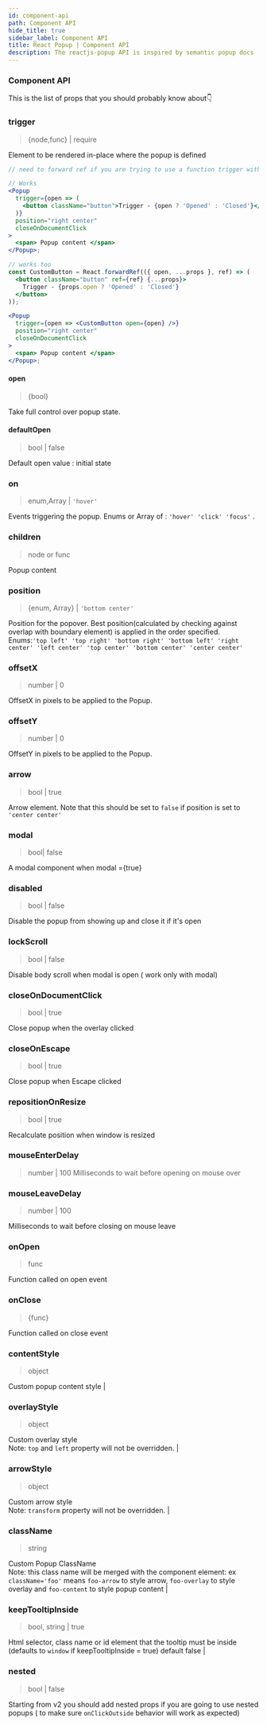 ```yaml
---
id: component-api
path: Component API
hide_title: true
sidebar_label: Component API
title: React Popup | Component API
description: The reactjs-popup API is inspired by semantic popup docs
---
```


<!-- import InputFocus from './../examples/InputFocus.js' -->

### Component API

This is the list of props that you should probably know about👇

### trigger

> {node,func} | require

Element to be rendered in-place where the popup is defined

```jsx
// need to forward ref if you are trying to use a function trigger with React Component

// Works
<Popup
  trigger={open => (
    <button className="button">Trigger - {open ? 'Opened' : 'Closed'}</button>
  )}
  position="right center"
  closeOnDocumentClick
>
  <span> Popup content </span>
</Popup>;

// works too
const CustomButton = React.forwardRef(({ open, ...props }, ref) => (
  <button className="button" ref={ref} {...props}>
    Trigger - {props.open ? 'Opened' : 'Closed'}
  </button>
));

<Popup
  trigger={open => <CustomButton open={open} />}
  position="right center"
  closeOnDocumentClick
>
  <span> Popup content </span>
</Popup>;
```

#### open

> {bool}

Take full control over popup state.

#### defaultOpen

> bool | false

Default open value : initial state

### on

> enum,Array | `'hover'`

Events triggering the popup. Enums or Array of : `'hover' 'click' 'focus'` .

### children

> node or func

Popup content

### position

> {enum, Array} | `'bottom center'`

Position for the popover. Best position(calculated by checking against overlap with boundary element) is applied in the order specified. <br /> Enums:`'top left' 'top right' 'bottom right' 'bottom left' 'right center' 'left center' 'top center' 'bottom center' 'center center'`

### offsetX

> number | 0

OffsetX in pixels to be applied to the Popup.

### offsetY

> number | 0

OffsetY in pixels to be applied to the Popup.

### arrow

> bool | true

Arrow element. Note that this should be set to `false` if position is set to `'center center'`

### modal

> bool| false

A modal component when modal ={true}

### disabled

> bool | false

Disable the popup from showing up and close it if it's open

### lockScroll

> bool | false

Disable body scroll when modal is open ( work only with modal)

### closeOnDocumentClick

> bool | true

Close popup when the overlay clicked

### closeOnEscape

> bool | true

Close popup when Escape clicked

### repositionOnResize

> bool | true

Recalculate position when window is resized

### mouseEnterDelay

> number | 100
> Milliseconds to wait before opening on mouse over

### mouseLeaveDelay

> number | 100

Milliseconds to wait before closing on mouse leave

### onOpen

> func

Function called on open event

### onClose

> {func}

Function called on close event

### contentStyle

> object

Custom popup content style |

### overlayStyle

> object

Custom overlay style <br/> Note: `top` and `left` property will not be overridden. |

### arrowStyle

> object

Custom arrow style <br/> Note: `transform` property will not be overridden. |

### className

> string

Custom Popup ClassName <br/> Note: this class name will be merged with the component element: ex `className='foo'` means `foo-arrow` to style arrow, `foo-overlay` to style overlay and `foo-content` to style popup content |

### keepTooltipInside

> bool, string | true

Html selector, class name or id element that the tooltip must be inside (defaults to `window` if keepTooltipInside = true) default false |

### nested

> bool | false

Starting from v2 you should add nested props if you are going to use nested popups ( to make sure `onClickOutside` behavior will work as expected)
